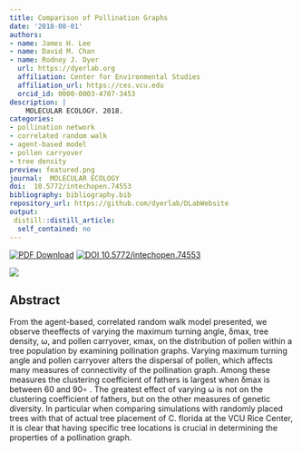 ```yaml
---
title: Comparison of Pollination Graphs
date: '2018-08-01'
authors:
- name: James H. Lee
- name: David M. Chan
- name: Rodney J. Dyer
  url: https://dyerlab.org
  affiliation: Center for Environmental Studies
  affiliation_url: https://ces.vcu.edu
  orcid_id: 0000-0003-4707-3453
description: |
    MOLECULAR ECOLOGY. 2018.  
categories: 
- pollination network
- correlated random walk
- agent-based model
- pollen carryover
- tree density
preview: featured.png
journal:  MOLECULAR ECOLOGY
doi:  10.5772/intechopen.74553
bibliography: bibliography.bib
repository_url: https://github.com/dyerlab/DLabWebsite
output:
 distill::distill_article:
  self_contained: no
---
```


 [![PDF Download](https://img.shields.io/badge/PDF-21B02C.svg)](https://drive.google.com/file/d/1NinBAwbRwLucSwoZzod2B7F0O_QIuIpW/view) [![ DOI 10.5772/intechopen.74553](https://img.shields.io/badge/DOI-474747.svg)](https://doi.org/10.5772/intechopen.74553)

![]( featured.png )

## Abstract

From the agent-based, correlated random walk model presented, we observe theeffects of varying the maximum turning angle, δmax, tree density, ω, and pollen carryover, κmax, on the distribution of pollen within a tree population by examining pollination graphs. Varying maximum turning angle and pollen carryover alters the dispersal of pollen, which affects many measures of connectivity of the pollination graph. Among these measures the clustering coefficient of fathers is largest when δmax is between 60 and 90∘ . The greatest effect of varying ω is not on the clustering coefficient of fathers, but on the other measures of genetic diversity. In particular when comparing simulations with randomly placed trees with that of actual tree placement of C. florida at the VCU Rice Center, it is clear that having specific tree locations is crucial in determining the properties of a pollination graph.
